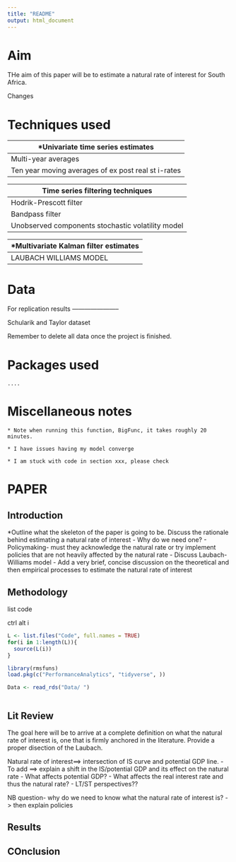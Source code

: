 ```yaml
---
title: "README"
output: html_document
---
```


# Aim

THe aim of this paper will be to estimate a natural rate of interest for South Africa. 

Changes

# Techniques used

  *Univariate time series estimates
  ---------------------------------
  Multi-year averages
  Ten year moving averages of ex post real st i-rates
  
  Time series filtering techniques
  --------------------------------
  Hodrik-Prescott filter
  Bandpass filter
  Unobserved components stochastic volatility model
  
  *Multivariate Kalman filter estimates
  -------------------------------------
  LAUBACH WILLIAMS MODEL

# Data

  For replication results
  -----------------------
  
  Schularik and Taylor dataset
    
    
    
Remember to delete all data once the project is finished.
    
# Packages used

    ....
    
# Miscellaneous notes

    * Note when running this function, BigFunc, it takes roughly 20 minutes.
    
    * I have issues having my model converge
    
    * I am stuck with code in section xxx, please check
    

# PAPER

## Introduction

   *Outline what the skeleton of the paper is going to be.
   Discuss the rationale behind estimating a natural rate of interest
    - Why do we need one?
    - Policymaking- must they acknowledge the natural rate or try implement policies
                    that are not heavily affected by the natural rate
    - Discuss Laubach-Williams model
    - Add a very brief, concise discussion on the theoretical and then empirical processes
      to estimate the natural rate of interest
   
## Methodology

list code

ctrl alt i

```r
L <- list.files("Code", full.names = TRUE)
for(i in 1:length(L)){
  source(L(i))
}

library(rmsfuns)
load.pkg(c("PerformanceAnalytics", "tidyverse", ))
```


```r

Data <- read_rds("Data/ ")

```

```r

```




## Lit Review

 The goal here will be to arrive at a complete definition on what the natural rate of interest is, one that
 is firmly anchored in the literature.
 Provide a proper disection of the Laubach.
 
 Natural rate of interest==> intersection of IS curve and potential GDP line. 
       - To add ==> explain a shift in the IS/potential GDP and its effect on the natural rate 
       - What affects potential GDP?
       - What affects the real interest rate and thus the natural rate?
       - LT/ST perspectives??
        
NB question- why do we need to know what the natural rate of interest is?
        -> then explain policies 
 

## Results

## COnclusion